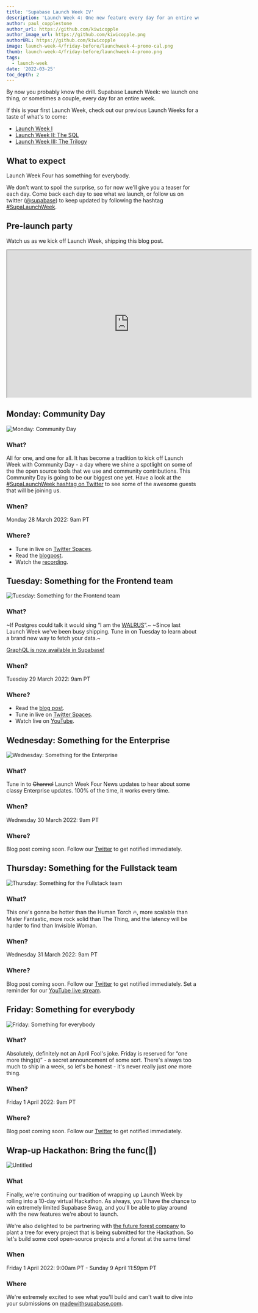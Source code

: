 ```yaml
---
title: 'Supabase Launch Week IV'
description: 'Launch Week 4: One new feature every day for an entire week. Starting Monday 28th March.'
author: paul_copplestone
author_url: https://github.com/kiwicopple
author_image_url: https://github.com/kiwicopple.png
authorURL: https://github.com/kiwicopple
image: launch-week-4/friday-before/launchweek-4-promo-cal.png
thumb: launch-week-4/friday-before/launchweek-4-promo.png
tags:
  - launch-week
date: '2022-03-25'
toc_depth: 2
---
```


By now you probably know the drill. Supabase Launch Week: we launch one thing, or sometimes a couple,
every day for an entire week.

If this is your first Launch Week, check out our previous Launch Weeks for a taste of what's to come:

- [Launch Week I](/blog/2021/03/25/launch-week)
- [Launch Week II: The SQL](/blog/2021/07/22/supabase-launch-week-sql)
- [Launch Week III: The Trilogy](/blog/2021/11/26/supabase-launch-week-the-trilogy)

## What to expect

Launch Week Four has something for everybody.

We don't want to spoil the surprise, so for now we'll give you a teaser for each day.
Come back each day to see what we launch, or follow us on twitter ([@supabase](https://twitter.com/supabase))
to keep updated by following the hashtag [#SupaLaunchWeek](https://twitter.com/hashtag/SupaLaunchWeek).

## Pre-launch party

Watch us as we kick off Launch Week, shipping this blog post.

<iframe
  className="w-full video-with-border"
  width="640"
  height="385"
  src="https://www.youtube-nocookie.com/embed/bpzQCViwLLA"
  frameBorder="1"
  allow="accelerometer; autoplay; clipboard-write; encrypted-media; gyroscope; picture-in-picture"
  allowFullScreen
></iframe>

## Monday: Community Day

![Monday: Community Day](/images/blog/launch-week-4/friday-before/community.png)

### What?

All for one, and one for all. It has become a tradition to kick off Launch Week with Community Day -
a day where we shine a spotlight on some of the the open source tools that we use and community contributions.
This Community Day is going to be our biggest one yet.
Have a look at the [#SupaLaunchWeek hashtag on Twitter](https://twitter.com/hashtag/SupaLaunchWeek?src=hashtag_click)
to see some of the awesome guests that will be joining us.

### When?

Monday 28 March 2022: 9am PT

### Where?

- Tune in live on [Twitter Spaces](https://twitter.com/i/spaces/1mnxedEZzVPJX).
- Read the [blogpost](https://supabase.com/blog/2022/03/28/community-day).
- Watch the [recording](https://youtu.be/D0gIgjozOzc).

## Tuesday: Something for the Frontend team

![Tuesday: Something for the Frontend team](/images/blog/launch-week-4/friday-before/beatles.png)

### What?

~If Postgres could talk it would sing “I am the [WALRUS](https://supabase.com/blog/2021/09/10/supabase-beta-august-2021#realtime-security-codename-walrus)”.~
~Since last Launch Week we've been busy shipping. Tune in on Tuesday to learn about a brand new way to fetch your data.~

[GraphQL is now available in Supabase!](/blog/2022/03/29/graphql-now-available)

### When?

Tuesday 29 March 2022: 9am PT

### Where?

- Read the [blog post](/blog/2022/03/29/graphql-now-available).
- Tune in live on [Twitter Spaces](https://twitter.com/i/spaces/1dRKZlAQPaVJB).
- Watch live on [YouTube](https://youtu.be/fApxu_U_hdw).

## Wednesday: Something for the Enterprise

![Wednesday: Something for the Enterprise](/images/blog/launch-week-4/friday-before/channel-4-news.png)

### What?

Tune in to ~~Channel~~ Launch Week Four News updates to hear about some classy Enterprise updates.
100% of the time, it works every time.

### When?

Wednesday 30 March 2022: 9am PT

### Where?

Blog post coming soon. Follow our [Twitter](https://twitter.com/supabase) to get notified immediately.

## Thursday: Something for the Fullstack team

![Thursday: Something for the Fullstack team](/images/blog/launch-week-4/friday-before/fantastic.png)

### What?

This one's gonna be hotter than the Human Torch 🔥, more scalable than Mister Fantastic, more rock solid than The Thing,
and the latency will be harder to find than Invisible Woman.

### When?

Wednesday 31 March 2022: 9am PT

### Where?

Blog post coming soon. Follow our [Twitter](https://twitter.com/supabase) to get notified immediately.
Set a reminder for our [YouTube live stream](https://www.youtube.com/watch?v=Xci5SOv76k0).

## Friday: Something for everybody

![Friday: Something for everybody](/images/blog/launch-week-4/friday-before/turtles.png)

### What?

Absolutely, definitely not an April Fool's joke. Friday is reserved for “one more thing(s)” -
a secret announcement of some sort. There's always too much to ship in a week, so let's be honest -
it's never really just _one_ more thing.

### When?

Friday 1 April 2022: 9am PT

### Where?

Blog post coming soon. Follow our [Twitter](https://twitter.com/supabase) to get notified immediately.

## Wrap-up Hackathon: Bring the func(🕺)

![Untitled](/images/blog/launch-week-4/friday-before/dino.png)

### What

Finally, we're continuing our tradition of wrapping up Launch Week by rolling into a 10-day virtual Hackathon.
As always, you'll have the chance to win extremely limited Supabase Swag,
and you'll be able to play around with the new features we're about to launch.

We're also delighted to be partnering with [the future forest company](https://thefutureforestcompany.com/)
to plant a tree for every project that is being submitted for the Hackathon.
So let's build some cool open-source projects and a forest at the same time!

### When

Friday 1 April 2022: 9:00am PT - Sunday 9 April 11:59pm PT

### Where

We're extremely excited to see what you'll build and can't wait to dive into your submissions on
[madewithsupabase.com](https://www.madewithsupabase.com/).
